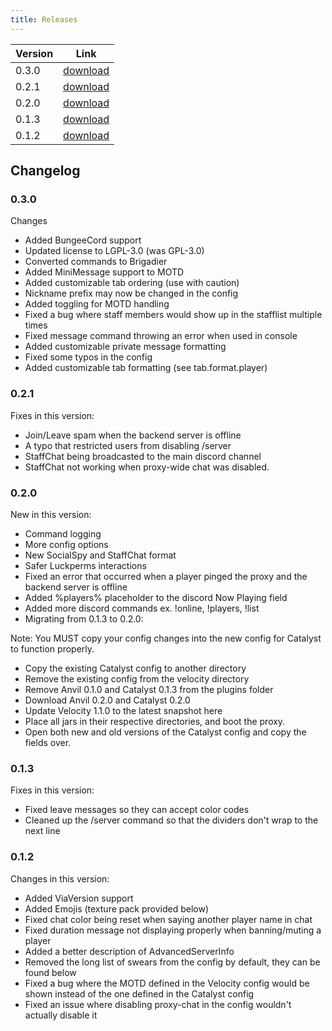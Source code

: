 ```yaml
---
title: Releases
---
```


|Version|Link|
|-------|----|
|0.3.0|[download](https://github.com/AnvilPowered/Catalyst/releases/tag/v0.3.0)|
|0.2.1|[download](https://github.com/AnvilPowered/Catalyst/releases/download/v0.2.1/Catalyst-Velocity-0.2.1.jar)|
|0.2.0|[download](https://github.com/AnvilPowered/Catalyst/releases/download/v0.2.0/Catalyst-Velocity-0.2.0.jar)|
|0.1.3|[download](https://github.com/AnvilPowered/Catalyst/releases/download/0.1.3/Catalyst-Velocity-0.1.3.jar)|
|0.1.2|[download](https://github.com/AnvilPowered/Catalyst/releases/download/0.1.2/Catalyst-Velocity-0.1.2.jar)|

## Changelog

### 0.3.0
Changes
- Added BungeeCord support
- Updated license to LGPL-3.0 (was GPL-3.0)
- Converted commands to Brigadier
- Added MiniMessage support to MOTD
- Added customizable tab ordering (use with caution)
- Nickname prefix may now be changed in the config
- Added toggling for MOTD handling
- Fixed a bug where staff members would show up in the stafflist multiple times
- Fixed message command throwing an error when used in console
- Added customizable private message formatting
- Fixed some typos in the config
- Added customizable tab formatting (see tab.format.player)

### 0.2.1
Fixes in this version:

- Join/Leave spam when the backend server is offline
- A typo that restricted users from disabling /server
- StaffChat being broadcasted to the main discord channel
- StaffChat not working when proxy-wide chat was disabled.

### 0.2.0
New in this version:

- Command logging
- More config options
- New SocialSpy and StaffChat format
- Safer Luckperms interactions
- Fixed an error that occurred when a player pinged the proxy and the backend server is offline
- Added %players% placeholder to the discord Now Playing field
- Added more discord commands ex. !online, !players, !list
- Migrating from 0.1.3 to 0.2.0:

Note: You MUST copy your config changes into the new config for Catalyst to function properly.
- Copy the existing Catalyst config to another directory
- Remove the existing config from the velocity directory
- Remove Anvil 0.1.0 and Catalyst 0.1.3 from the plugins folder
- Download Anvil 0.2.0 and Catalyst 0.2.0
- Update Velocity 1.1.0 to the latest snapshot here
- Place all jars in their respective directories, and boot the proxy.
- Open both new and old versions of the Catalyst config and copy the fields over.

### 0.1.3
Fixes in this version:

- Fixed leave messages so they can accept color codes
- Cleaned up the /server command so that the dividers don't wrap to the next line

### 0.1.2
Changes in this version:

- Added ViaVersion support
- Added Emojis (texture pack provided below)
- Fixed chat color being reset when saying another player name in chat
- Fixed duration message not displaying properly when banning/muting a player
- Added a better description of AdvancedServerInfo
- Removed the long list of swears from the config by default, they can be found below
- Fixed a bug where the MOTD defined in the Velocity config would be shown instead of the one defined in the Catalyst config
- Fixed an issue where disabling proxy-chat in the config wouldn't actually disable it